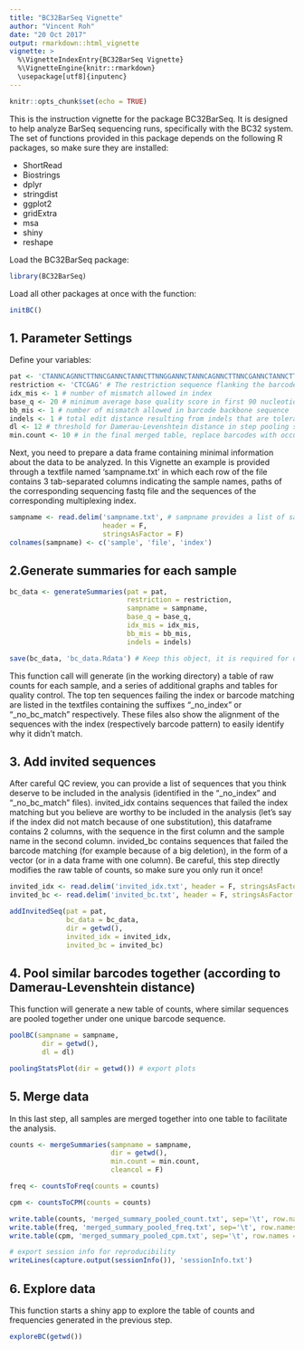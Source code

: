 ```yaml
---
title: "BC32BarSeq Vignette"
author: "Vincent Roh"
date: "20 Oct 2017"
output: rmarkdown::html_vignette
vignette: >
  %\VignetteIndexEntry{BC32BarSeq Vignette}
  %\VignetteEngine{knitr::rmarkdown}
  \usepackage[utf8]{inputenc}
---
```


```r
knitr::opts_chunk$set(echo = TRUE)
```

This is the instruction vignette for the package BC32BarSeq. It is designed to help analyze BarSeq sequencing runs, specifically with the BC32 system. The set of functions provided in this package depends on the following R packages, so make sure they are installed:

* ShortRead
* Biostrings
* dplyr
* stringdist
* ggplot2
* gridExtra
* msa
* shiny
* reshape

Load the BC32BarSeq package:

```r
library(BC32BarSeq)
```

Load all other packages at once with the function:

```r
initBC()
```

1. Parameter Settings
---------------------

Define your variables:

```r
pat <- 'CTANNCAGNNCTTNNCGANNCTANNCTTNNGGANNCTANNCAGNNCTTNNCGANNCTANNCTTNNGGANNCTANNCAGNN' # matching pattern (BC32)
restriction <- 'CTCGAG' # The restriction sequence flanking the barcode pattern at the 3'end
idx_mis <- 1 # number of mismatch allowed in index
base_q <- 20 # minimum average base quality score in first 90 nucleotides
bb_mis <- 1 # number of mismatch allowed in barcode backbone sequence
indels <- 1 # total edit distance resulting from indels that are tolerated for barcode matching (try to keep this low)
dl <- 12 # threshold for Damerau-Levenshtein distance in step pooling similar sequences
min.count <- 10 # in the final merged table, replace barcodes with occurence below min.count (considered as noise) with 0
```

Next, you need to prepare a data frame containing minimal information about the data to be analyzed. In this Vignette an example is provided through a textfile named 'sampname.txt' in which each row of the file contains 3 tab-separated columns indicating the sample names, paths of the corresponding sequencing fastq file and the sequences of the corresponding multiplexing index.

```r
sampname <- read.delim('sampname.txt', # sampname provides a list of sample names, matching sequencing files and multiplexing index
                       header = F,
                       stringsAsFactor = F)
colnames(sampname) <- c('sample', 'file', 'index')
```

2.Generate summaries for each sample
------------------------------------

```r
bc_data <- generateSummaries(pat = pat,
                             restriction = restriction,
                             sampname = sampname,
                             base_q = base_q,
                             idx_mis = idx_mis,
                             bb_mis = bb_mis,
                             indels = indels)

save(bc_data, 'bc_data.Rdata') # Keep this object, it is required for downstream processing!
```

This function call will generate (in the working directory) a table of raw counts for each sample, and a series of additional graphs and tables for quality control. The top ten sequences failing the index or barcode matching are listed in the textfiles containing the suffixes "_no_index" or "_no_bc_match" respectively. These files also show the alignment of the sequences with the index (respectively barcode pattern) to easily identify why it didn't match.

3. Add invited sequences
------------------------

After careful QC review, you can provide a list of sequences that you think deserve to be included in the analysis (identified in the "_no_index" and "_no_bc_match" files).
invited_idx contains sequences that failed the index matching but you believe are worthy to be included in the analysis (let's say if the index did not match because of one substitution), this dataframe contains 2 columns, with the sequence in the first column and the sample name in the second column.
invided_bc contains sequences that failed the barcode matching (for example because of a big deletion), in the form of a vector (or in a data frame with one column).
Be careful, this step directly modifies the raw table of counts, so make sure you only run it once!

```r
invited_idx <- read.delim('invited_idx.txt', header = F, stringsAsFactor = F) # format: column 1 -> sequences, column 2 -> sample name
invited_bc <- read.delim('invited_bc.txt', header = F, stringsAsFactor = F) # format: column 1 -> sequences

addInvitedSeq(pat = pat,
              bc_data = bc_data,
              dir = getwd(),
              invited_idx = invited_idx,
              invited_bc = invited_bc)
```

4. Pool similar barcodes together (according to Damerau-Levenshtein distance)
-----------------------------------------------------------------------------

This function will generate a new table of counts, where similar sequences are pooled together under one unique barcode sequence.

```r
poolBC(sampname = sampname,
        dir = getwd(),
        dl = dl)

poolingStatsPlot(dir = getwd()) # export plots
```

5. Merge data
-------------

In this last step, all samples are merged together into one table to facilitate the analysis.

```r
counts <- mergeSummaries(sampname = sampname,
                         dir = getwd(),
                         min.count = min.count,
                         cleancol = F)

freq <- countsToFreq(counts = counts)

cpm <- countsToCPM(counts = counts)

write.table(counts, 'merged_summary_pooled_count.txt', sep='\t', row.names = F)
write.table(freq, 'merged_summary_pooled_freq.txt', sep='\t', row.names = F)
write.table(cpm, 'merged_summary_pooled_cpm.txt', sep='\t', row.names = F)

# export session info for reproducibility
writeLines(capture.output(sessionInfo()), 'sessionInfo.txt')
```

6. Explore data
---------------

This function starts a shiny app to explore the table of counts and frequencies generated in the previous step.

```r
exploreBC(getwd())
```

